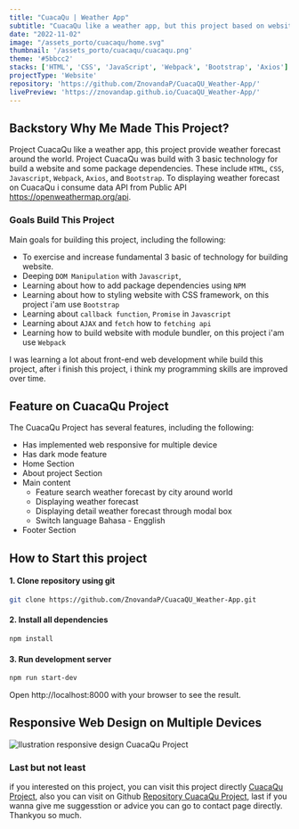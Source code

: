 ```yaml
---
title: "CuacaQu | Weather App"
subtitle: "CuacaQu like a weather app, but this project based on website, the data weather around world get from public API OpenWeather API."
date: "2022-11-02"
image: "/assets_porto/cuacaqu/home.svg"
thumbnail: '/assets_porto/cuacaqu/cuacaqu.png'
theme: '#5bbcc2'
stacks: ['HTML', 'CSS', 'JavaScript', 'Webpack', 'Bootstrap', 'Axios']
projectType: 'Website'
repository: 'https://github.com/ZnovandaP/CuacaQU_Weather-App/'
livePreview: 'https://znovandap.github.io/CuacaQU_Weather-App/'
---
```


## Backstory Why Me Made This Project?

Project CuacaQu like a weather app, this project provide weather forecast around the world. 
Project CuacaQu was build with 3 basic technology for build a website and some package dependencies.
These include `HTML`, `CSS`, `Javascript`, `Webpack`, `Axios`, and `Bootstrap`. To displaying weather
forecast on CuacaQu i consume data API from Public API  https://openweathermap.org/api.  

### Goals Build This Project

Main goals for building this project, including the following: 

- To exercise and increase fundamental 3 basic of technology for building website.
- Deeping `DOM Manipulation` with `Javascript`,
- Learning about how to add package dependencies using `NPM`
- Learning about how to styling website with CSS framework, on this project i'am use `Bootstrap`
- Learning about `callback function`, `Promise` in `Javascript`
- Learning about `AJAX` and `fetch` how to `fetching api`
- Learning how to build website with module bundler, on this project i'am use `Webpack`

I was learning a lot about front-end web development while build this project, after i finish this
project, i think my programming skills are improved over time. 

## Feature on CuacaQu Project

The CuacaQu  Project has several features, including the following:
  - Has implemented web responsive for multiple device
  - Has dark mode feature
  - Home Section
  - About project Section
  - Main content
    - Feature search weather forecast by city around world  
    - Displaying weather forecast
    - Displaying detail weather forecast through modal box 
    - Switch language Bahasa - Engglish
  - Footer Section

## How to Start this project

#### 1. Clone repository using git

```bash
git clone https://github.com/ZnovandaP/CuacaQU_Weather-App.git
```

#### 2. Install all dependencies

```bash
npm install
```

#### 3. Run development server

```bash
npm run start-dev
```
Open http://localhost:8000 with your browser to see the result.

## Responsive Web Design on Multiple Devices

![Ilustration responsive design CuacaQu Project](/assets_porto/cuacaqu/responsive.svg)


### Last but not least

if you interested on this project, you can visit this project directly 
[CuacaQu Project](https://znovandap.github.io/CuacaQU_Weather-App/), 
also you can visit on Github [Repository CuacaQu Project](https://github.com/ZnovandaP/CuacaQU_Weather-App/), last if you wanna give me suggesstion or advice you can go to contact page directly. Thankyou so much.  

